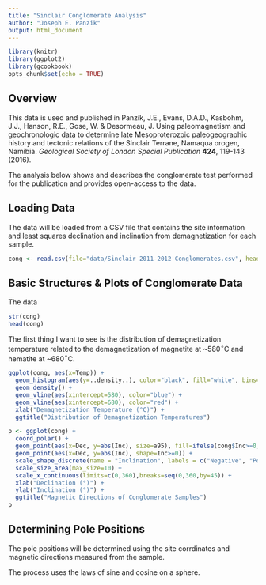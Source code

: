 ```yaml
---
title: "Sinclair Conglomerate Analysis"
author: "Joseph E. Panzik"
output: html_document
---
```


```r
library(knitr)
library(ggplot2)
library(gcookbook)
opts_chunk$set(echo = TRUE)
```

## Overview
This data is used and published in Panzik, J.E., Evans, D.A.D., Kasbohm, J.J., Hanson, R.E., Gose, W. & Desormeau, J. Using paleomagnetism and geochronologic data to determine late Mesoproterozoic paleogeographic history and tectonic relations of the Sinclair Terrane, Namaqua orogen, Namibia. *Geological Society of London Special Publication* **424**, 119-143 (2016).

The analysis below shows and describes the conglomerate test performed for the publication and provides open-access to the data.

## Loading Data
The data will be loaded from a CSV file that contains the site information and least squares declination and inclination from demagnetization for each sample.

```r
cong <- read.csv(file="data/Sinclair 2011-2012 Conglomerates.csv", header=TRUE, na.strings=NA)
```

## Basic Structures & Plots of Conglomerate Data
The data

```r
str(cong)
head(cong)
```

The first thing I want to see is the distribution of demagnetization temperature related to the demagnetization of magnetite at ~580$^\circ$C and hematite at ~680$^\circ$C.
```r
ggplot(cong, aes(x=Temp)) + 
  geom_histogram(aes(y=..density..), color="black", fill="white", bins=20) +
  geom_density() +
  geom_vline(aes(xintercept=580), color="blue") +
  geom_vline(aes(xintercept=680), color="red") +
  xlab("Demagnetization Temperature (°C)") +
  ggtitle("Distribution of Demagnetization Temperatures")
```

```r
p <- ggplot(cong) +
  coord_polar() +
  geom_point(aes(x=Dec, y=abs(Inc), size=a95), fill=ifelse(cong$Inc>=0,"red","#00BFC4"), shape=21, alpha=0.3) + 
  geom_point(aes(x=Dec, y=abs(Inc), shape=Inc>=0)) +
  scale_shape_discrete(name = "Inclination", labels = c("Negative", "Positive")) +
  scale_size_area(max_size=10) +
  scale_x_continuous(limits=c(0,360),breaks=seq(0,360,by=45)) +
  xlab("Declination (°)") +
  ylab("Inclination (°)") +
  ggtitle("Magnetic Directions of Conglomerate Samples")
p
```

## Determining Pole Positions

The pole positions will be determined using the site corrdinates and magnetic directions measured from the sample.

The process uses the laws of sine and cosine on a sphere.